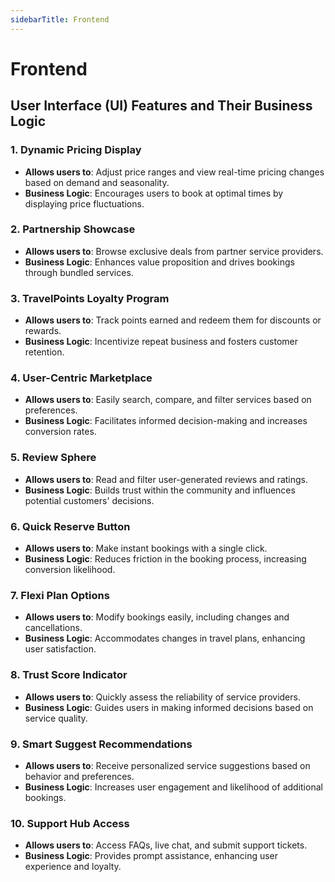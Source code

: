 ```yaml
---
sidebarTitle: Frontend
---
```



# Frontend


## User Interface (UI) Features and Their Business Logic

### 1. Dynamic Pricing Display
- **Allows users to**: Adjust price ranges and view real-time pricing changes based on demand and seasonality.
- **Business Logic**: Encourages users to book at optimal times by displaying price fluctuations.

### 2. Partnership Showcase
- **Allows users to**: Browse exclusive deals from partner service providers.
- **Business Logic**: Enhances value proposition and drives bookings through bundled services.

### 3. TravelPoints Loyalty Program
- **Allows users to**: Track points earned and redeem them for discounts or rewards.
- **Business Logic**: Incentivize repeat business and fosters customer retention.

### 4. User-Centric Marketplace
- **Allows users to**: Easily search, compare, and filter services based on preferences.
- **Business Logic**: Facilitates informed decision-making and increases conversion rates.

### 5. Review Sphere
- **Allows users to**: Read and filter user-generated reviews and ratings.
- **Business Logic**: Builds trust within the community and influences potential customers' decisions.

### 6. Quick Reserve Button
- **Allows users to**: Make instant bookings with a single click.
- **Business Logic**: Reduces friction in the booking process, increasing conversion likelihood.

### 7. Flexi Plan Options
- **Allows users to**: Modify bookings easily, including changes and cancellations.
- **Business Logic**: Accommodates changes in travel plans, enhancing user satisfaction.

### 8. Trust Score Indicator
- **Allows users to**: Quickly assess the reliability of service providers.
- **Business Logic**: Guides users in making informed decisions based on service quality.

### 9. Smart Suggest Recommendations
- **Allows users to**: Receive personalized service suggestions based on behavior and preferences.
- **Business Logic**: Increases user engagement and likelihood of additional bookings.

### 10. Support Hub Access
- **Allows users to**: Access FAQs, live chat, and submit support tickets.
- **Business Logic**: Provides prompt assistance, enhancing user experience and loyalty.
